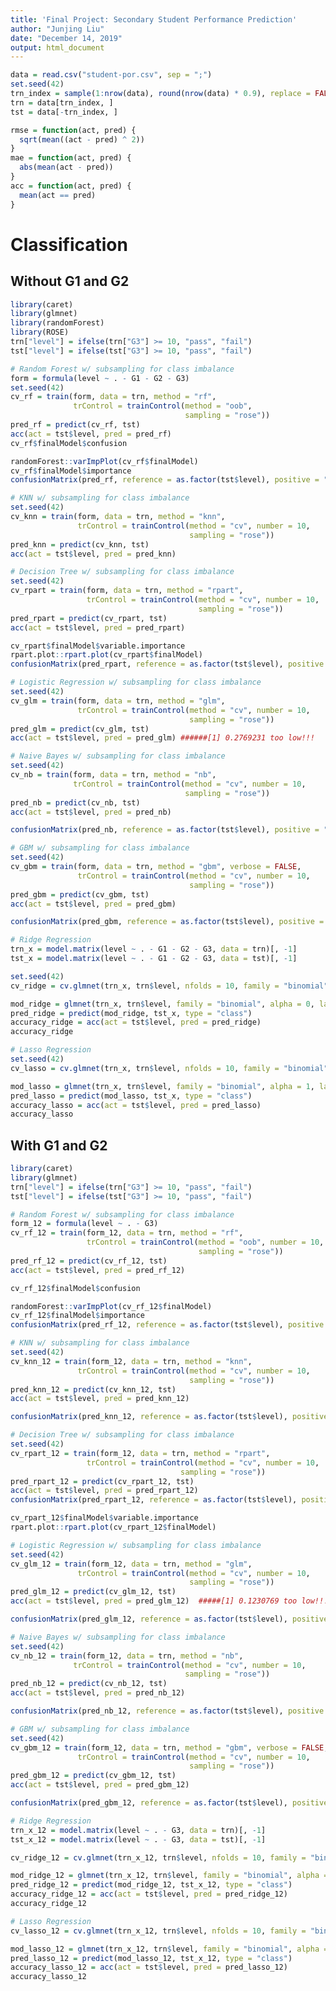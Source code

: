 ---
title: 'Final Project: Secondary Student Performance Prediction'
author: "Junjing Liu"
date: "December 14, 2019"
output: html_document
---

```{r}
data = read.csv("student-por.csv", sep = ";")
set.seed(42)
trn_index = sample(1:nrow(data), round(nrow(data) * 0.9), replace = FALSE)
trn = data[trn_index, ]
tst = data[-trn_index, ]

rmse = function(act, pred) {
  sqrt(mean((act - pred) ^ 2))
}
mae = function(act, pred) {
  abs(mean(act - pred))
}
acc = function(act, pred) {
  mean(act == pred)
}
```


# Classification
## Without G1 and G2

```{r, warning = FALSE}
library(caret)
library(glmnet)
library(randomForest)
library(ROSE)
trn["level"] = ifelse(trn["G3"] >= 10, "pass", "fail")
tst["level"] = ifelse(tst["G3"] >= 10, "pass", "fail")

# Random Forest w/ subsampling for class imbalance
form = formula(level ~ . - G1 - G2 - G3)
set.seed(42)
cv_rf = train(form, data = trn, method = "rf",
              trControl = trainControl(method = "oob",
                                       sampling = "rose"))
pred_rf = predict(cv_rf, tst)
acc(act = tst$level, pred = pred_rf)
cv_rf$finalModel$confusion

randomForest::varImpPlot(cv_rf$finalModel)
cv_rf$finalModel$importance
confusionMatrix(pred_rf, reference = as.factor(tst$level), positive = "pass")

# KNN w/ subsampling for class imbalance
set.seed(42)
cv_knn = train(form, data = trn, method = "knn",
               trControl = trainControl(method = "cv", number = 10,
                                        sampling = "rose"))
pred_knn = predict(cv_knn, tst)
acc(act = tst$level, pred = pred_knn)

# Decision Tree w/ subsampling for class imbalance
set.seed(42)
cv_rpart = train(form, data = trn, method = "rpart",
                 trControl = trainControl(method = "cv", number = 10,
                                          sampling = "rose"))
pred_rpart = predict(cv_rpart, tst)
acc(act = tst$level, pred = pred_rpart)

cv_rpart$finalModel$variable.importance
rpart.plot::rpart.plot(cv_rpart$finalModel)
confusionMatrix(pred_rpart, reference = as.factor(tst$level), positive = "pass")

# Logistic Regression w/ subsampling for class imbalance
set.seed(42)
cv_glm = train(form, data = trn, method = "glm",
               trControl = trainControl(method = "cv", number = 10,
                                        sampling = "rose"))
pred_glm = predict(cv_glm, tst)
acc(act = tst$level, pred = pred_glm) ######[1] 0.2769231 too low!!!

# Naive Bayes w/ subsampling for class imbalance
set.seed(42)
cv_nb = train(form, data = trn, method = "nb",
              trControl = trainControl(method = "cv", number = 10,
                                       sampling = "rose"))
pred_nb = predict(cv_nb, tst)
acc(act = tst$level, pred = pred_nb)

confusionMatrix(pred_nb, reference = as.factor(tst$level), positive = "pass")

# GBM w/ subsampling for class imbalance
set.seed(42)
cv_gbm = train(form, data = trn, method = "gbm", verbose = FALSE,
               trControl = trainControl(method = "cv", number = 10,
                                        sampling = "rose"))
pred_gbm = predict(cv_gbm, tst)
acc(act = tst$level, pred = pred_gbm)

confusionMatrix(pred_gbm, reference = as.factor(tst$level), positive = "pass")

# Ridge Regression
trn_x = model.matrix(level ~ . - G1 - G2 - G3, data = trn)[, -1]
tst_x = model.matrix(level ~ . - G1 - G2 - G3, data = tst)[, -1]

set.seed(42)
cv_ridge = cv.glmnet(trn_x, trn$level, nfolds = 10, family = "binomial", alpha = 0)

mod_ridge = glmnet(trn_x, trn$level, family = "binomial", alpha = 0, lambda = cv_ridge$lambda.min)
pred_ridge = predict(mod_ridge, tst_x, type = "class")
accuracy_ridge = acc(act = tst$level, pred = pred_ridge)
accuracy_ridge

# Lasso Regression
set.seed(42)
cv_lasso = cv.glmnet(trn_x, trn$level, nfolds = 10, family = "binomial", alpha = 1)

mod_lasso = glmnet(trn_x, trn$level, family = "binomial", alpha = 1, lambda = cv_lasso$lambda.min)
pred_lasso = predict(mod_lasso, tst_x, type = "class")
accuracy_lasso = acc(act = tst$level, pred = pred_lasso)
accuracy_lasso
```

## With G1 and G2

```{r, warning = FALSE}
library(caret)
library(glmnet)
trn["level"] = ifelse(trn["G3"] >= 10, "pass", "fail")
tst["level"] = ifelse(tst["G3"] >= 10, "pass", "fail")

# Random Forest w/ subsampling for class imbalance
form_12 = formula(level ~ . - G3)
cv_rf_12 = train(form_12, data = trn, method = "rf",
                 trControl = trainControl(method = "oob", number = 10,
                                          sampling = "rose"))
pred_rf_12 = predict(cv_rf_12, tst)
acc(act = tst$level, pred = pred_rf_12)

cv_rf_12$finalModel$confusion

randomForest::varImpPlot(cv_rf_12$finalModel)
cv_rf_12$finalModel$importance
confusionMatrix(pred_rf_12, reference = as.factor(tst$level), positive = "pass")

# KNN w/ subsampling for class imbalance
set.seed(42)
cv_knn_12 = train(form_12, data = trn, method = "knn",
               trControl = trainControl(method = "cv", number = 10,
                                        sampling = "rose"))
pred_knn_12 = predict(cv_knn_12, tst)
acc(act = tst$level, pred = pred_knn_12)

confusionMatrix(pred_knn_12, reference = as.factor(tst$level), positive = "pass")

# Decision Tree w/ subsampling for class imbalance
set.seed(42)
cv_rpart_12 = train(form_12, data = trn, method = "rpart",
                 trControl = trainControl(method = "cv", number = 10,
                                      sampling = "rose"))
pred_rpart_12 = predict(cv_rpart_12, tst)
acc(act = tst$level, pred = pred_rpart_12)
confusionMatrix(pred_rpart_12, reference = as.factor(tst$level), positive = "pass")

cv_rpart_12$finalModel$variable.importance
rpart.plot::rpart.plot(cv_rpart_12$finalModel)

# Logistic Regression w/ subsampling for class imbalance
set.seed(42)
cv_glm_12 = train(form_12, data = trn, method = "glm",
               trControl = trainControl(method = "cv", number = 10,
                                        sampling = "rose"))
pred_glm_12 = predict(cv_glm_12, tst)
acc(act = tst$level, pred = pred_glm_12)  #####[1] 0.1230769 too low!!!

confusionMatrix(pred_glm_12, reference = as.factor(tst$level), positive = "pass")

# Naive Bayes w/ subsampling for class imbalance
set.seed(42)
cv_nb_12 = train(form_12, data = trn, method = "nb",
              trControl = trainControl(method = "cv", number = 10,
                                       sampling = "rose"))
pred_nb_12 = predict(cv_nb_12, tst)
acc(act = tst$level, pred = pred_nb_12)

confusionMatrix(pred_nb_12, reference = as.factor(tst$level), positive = "pass")

# GBM w/ subsampling for class imbalance
set.seed(42)
cv_gbm_12 = train(form_12, data = trn, method = "gbm", verbose = FALSE,
               trControl = trainControl(method = "cv", number = 10,
                                        sampling = "rose"))
pred_gbm_12 = predict(cv_gbm_12, tst)
acc(act = tst$level, pred = pred_gbm_12)

confusionMatrix(pred_gbm_12, reference = as.factor(tst$level), positive = "pass")

# Ridge Regression
trn_x_12 = model.matrix(level ~ . - G3, data = trn)[, -1]
tst_x_12 = model.matrix(level ~ . - G3, data = tst)[, -1]

cv_ridge_12 = cv.glmnet(trn_x_12, trn$level, nfolds = 10, family = "binomial", alpha = 0)

mod_ridge_12 = glmnet(trn_x_12, trn$level, family = "binomial", alpha = 0, lambda = cv_ridge_12$lambda.min)
pred_ridge_12 = predict(mod_ridge_12, tst_x_12, type = "class")
accuracy_ridge_12 = acc(act = tst$level, pred = pred_ridge_12)
accuracy_ridge_12

# Lasso Regression
cv_lasso_12 = cv.glmnet(trn_x_12, trn$level, nfolds = 10, family = "binomial", alpha = 1)

mod_lasso_12 = glmnet(trn_x_12, trn$level, family = "binomial", alpha = 1, lambda = cv_lasso_12$lambda.min)
pred_lasso_12 = predict(mod_lasso_12, tst_x_12, type = "class")
accuracy_lasso_12 = acc(act = tst$level, pred = pred_lasso_12)
accuracy_lasso_12
```




















